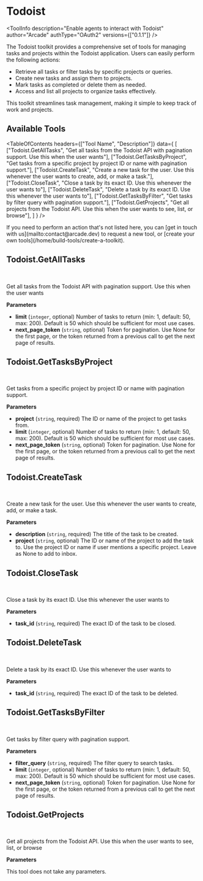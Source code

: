 # Todoist


<ToolInfo
  description="Enable agents to interact with Todoist"
  author="Arcade"
  authType="OAuth2"
  versions={["0.1.1"]}
/>

<Badges repo="arcadeai/arcade_todoist" />

The Todoist toolkit provides a comprehensive set of tools for managing tasks and projects within the Todoist application. Users can easily perform the following actions:

- Retrieve all tasks or filter tasks by specific projects or queries.
- Create new tasks and assign them to projects.
- Mark tasks as completed or delete them as needed.
- Access and list all projects to organize tasks effectively.

This toolkit streamlines task management, making it simple to keep track of work and projects.

## Available Tools

<TableOfContents
  headers={["Tool Name", "Description"]}
  data={
    [
      ["Todoist.GetAllTasks", "Get all tasks from the Todoist API with pagination support. Use this when the user wants"],
      ["Todoist.GetTasksByProject", "Get tasks from a specific project by project ID or name with pagination support."],
      ["Todoist.CreateTask", "Create a new task for the user. Use this whenever the user wants to create, add, or make a task."],
      ["Todoist.CloseTask", "Close a task by its exact ID. Use this whenever the user wants to"],
      ["Todoist.DeleteTask", "Delete a task by its exact ID. Use this whenever the user wants to"],
      ["Todoist.GetTasksByFilter", "Get tasks by filter query with pagination support."],
      ["Todoist.GetProjects", "Get all projects from the Todoist API. Use this when the user wants to see, list, or browse"],
    ]
  }
/>

<Tip>
  If you need to perform an action that's not listed here, you can [get in touch
  with us](mailto:contact@arcade.dev) to request a new tool, or [create your
  own tools](/home/build-tools/create-a-toolkit).
</Tip>

## Todoist.GetAllTasks

<br />
<TabbedCodeBlock
  tabs={[
    {
      label: "Call the Tool Directly",
      content: {
        Python: ["/examples/integrations/toolkits/todoist/get_all_tasks_example_call_tool.py"],
        JavaScript: ["/examples/integrations/toolkits/todoist/get_all_tasks_example_call_tool.js"],
      },
    },
  ]}
/>

Get all tasks from the Todoist API with pagination support. Use this when the user wants

**Parameters**

- **limit** (`integer`, optional) Number of tasks to return (min: 1, default: 50, max: 200). Default is 50 which should be sufficient for most use cases.
- **next_page_token** (`string`, optional) Token for pagination. Use None for the first page, or the token returned from a previous call to get the next page of results.


## Todoist.GetTasksByProject

<br />
<TabbedCodeBlock
  tabs={[
    {
      label: "Call the Tool Directly",
      content: {
        Python: ["/examples/integrations/toolkits/todoist/get_tasks_by_project_example_call_tool.py"],
        JavaScript: ["/examples/integrations/toolkits/todoist/get_tasks_by_project_example_call_tool.js"],
      },
    },
  ]}
/>

Get tasks from a specific project by project ID or name with pagination support.

**Parameters**

- **project** (`string`, required) The ID or name of the project to get tasks from.
- **limit** (`integer`, optional) Number of tasks to return (min: 1, default: 50, max: 200). Default is 50 which should be sufficient for most use cases.
- **next_page_token** (`string`, optional) Token for pagination. Use None for the first page, or the token returned from a previous call to get the next page of results.


## Todoist.CreateTask

<br />
<TabbedCodeBlock
  tabs={[
    {
      label: "Call the Tool Directly",
      content: {
        Python: ["/examples/integrations/toolkits/todoist/create_task_example_call_tool.py"],
        JavaScript: ["/examples/integrations/toolkits/todoist/create_task_example_call_tool.js"],
      },
    },
  ]}
/>

Create a new task for the user. Use this whenever the user wants to create, add, or make a task.

**Parameters**

- **description** (`string`, required) The title of the task to be created.
- **project** (`string`, optional) The ID or name of the project to add the task to. Use the project ID or name if user mentions a specific project. Leave as None to add to inbox.


## Todoist.CloseTask

<br />
<TabbedCodeBlock
  tabs={[
    {
      label: "Call the Tool Directly",
      content: {
        Python: ["/examples/integrations/toolkits/todoist/close_task_example_call_tool.py"],
        JavaScript: ["/examples/integrations/toolkits/todoist/close_task_example_call_tool.js"],
      },
    },
  ]}
/>

Close a task by its exact ID. Use this whenever the user wants to

**Parameters**

- **task_id** (`string`, required) The exact ID of the task to be closed.


## Todoist.DeleteTask

<br />
<TabbedCodeBlock
  tabs={[
    {
      label: "Call the Tool Directly",
      content: {
        Python: ["/examples/integrations/toolkits/todoist/delete_task_example_call_tool.py"],
        JavaScript: ["/examples/integrations/toolkits/todoist/delete_task_example_call_tool.js"],
      },
    },
  ]}
/>

Delete a task by its exact ID. Use this whenever the user wants to

**Parameters**

- **task_id** (`string`, required) The exact ID of the task to be deleted.


## Todoist.GetTasksByFilter

<br />
<TabbedCodeBlock
  tabs={[
    {
      label: "Call the Tool Directly",
      content: {
        Python: ["/examples/integrations/toolkits/todoist/get_tasks_by_filter_example_call_tool.py"],
        JavaScript: ["/examples/integrations/toolkits/todoist/get_tasks_by_filter_example_call_tool.js"],
      },
    },
  ]}
/>

Get tasks by filter query with pagination support.

**Parameters**

- **filter_query** (`string`, required) The filter query to search tasks.
- **limit** (`integer`, optional) Number of tasks to return (min: 1, default: 50, max: 200). Default is 50 which should be sufficient for most use cases.
- **next_page_token** (`string`, optional) Token for pagination. Use None for the first page, or the token returned from a previous call to get the next page of results.


## Todoist.GetProjects

<br />
<TabbedCodeBlock
  tabs={[
    {
      label: "Call the Tool Directly",
      content: {
        Python: ["/examples/integrations/toolkits/todoist/get_projects_example_call_tool.py"],
        JavaScript: ["/examples/integrations/toolkits/todoist/get_projects_example_call_tool.js"],
      },
    },
  ]}
/>

Get all projects from the Todoist API. Use this when the user wants to see, list, or browse

**Parameters**

This tool does not take any parameters.



<ToolFooter pipPackageName="arcade_todoist" />
